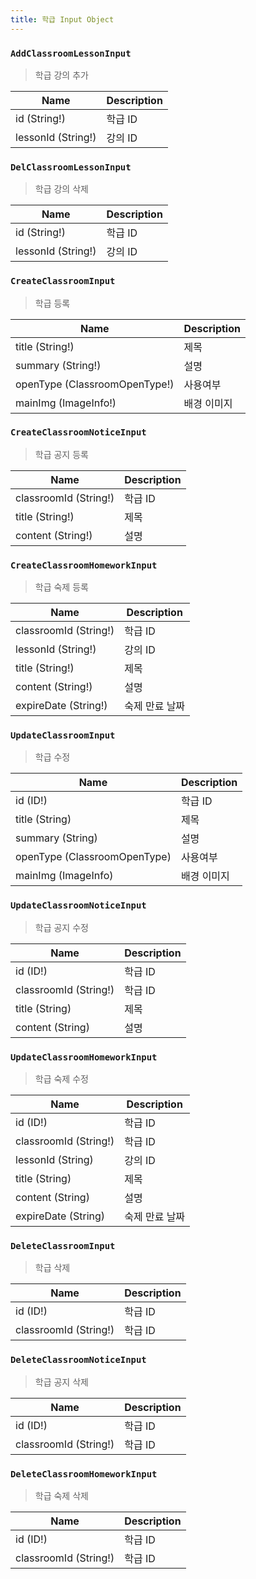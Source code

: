 ```yaml
---
title: 학급 Input Object
---
```



### `AddClassroomLessonInput`
> 학급 강의 추가 

| Name | Description |
| -------- | -------- | 
| id (String!)  | 학급 ID  | 
| lessonId (String!) | 강의 ID


### `DelClassroomLessonInput`
> 학급 강의 삭제

| Name | Description |
| -------- | -------- | 
| id (String!)  | 학급 ID  | 
| lessonId (String!) | 강의 ID


### `CreateClassroomInput`
> 학급 등록 

| Name | Description |
| -------- | -------- | 
| title (String!)  | 제목  | 
| summary (String!) | 설명
| openType (<Link to="/enum/classroom/#ClassroomOpenType">ClassroomOpenType!</Link>) | 사용여부
| mainImg (<Link to="/input/imageInfo/#ImageInfoInput">ImageInfo!</Link>) | 배경 이미지


### `CreateClassroomNoticeInput`
> 학급 공지 등록 

| Name | Description |
| -------- | -------- | 
| classroomId (String!) | 학급 ID
| title (String!)  | 제목  | 
| content (String!) | 설명


### `CreateClassroomHomeworkInput`
> 학급 숙제 등록 

| Name | Description |
| -------- | -------- | 
| classroomId (String!) | 학급 ID
| lessonId (String!) | 강의 ID
| title (String!)  | 제목  | 
| content (String!) | 설명
| expireDate (String!) | 숙제 만료 날짜


### `UpdateClassroomInput`
> 학급 수정

| Name | Description |
| -------- | -------- | 
| id (ID!) | 학급 ID
| title (String)  | 제목  | 
| summary (String) | 설명
| openType (<Link to="/enum/classroom/#ClassroomOpenType">ClassroomOpenType</Link>) | 사용여부
| mainImg (<Link to="/input/imageInfo/#ImageInfoInput">ImageInfo</Link>) | 배경 이미지

### `UpdateClassroomNoticeInput`
> 학급 공지 수정 

| Name | Description |
| -------- | -------- | 
| id (ID!) | 학급 ID
| classroomId (String!) | 학급 ID
| title (String)  | 제목  | 
| content (String) | 설명

### `UpdateClassroomHomeworkInput`
> 학급 숙제 수정 

| Name | Description |
| -------- | -------- | 
| id (ID!) | 학급 ID
| classroomId (String!) | 학급 ID
| lessonId (String) | 강의 ID
| title (String)  | 제목  | 
| content (String) | 설명
| expireDate (String) | 숙제 만료 날짜


### `DeleteClassroomInput`
> 학급 삭제

| Name | Description |
| -------- | -------- | 
| id (ID!) | 학급 ID
| classroomId (String!) | 학급 ID


### `DeleteClassroomNoticeInput`
> 학급 공지 삭제

| Name | Description |
| -------- | -------- | 
| id (ID!) | 학급 ID
| classroomId (String!) | 학급 ID

### `DeleteClassroomHomeworkInput`
> 학급 숙제 삭제

| Name | Description |
| -------- | -------- | 
| id (ID!) | 학급 ID
| classroomId (String!) | 학급 ID